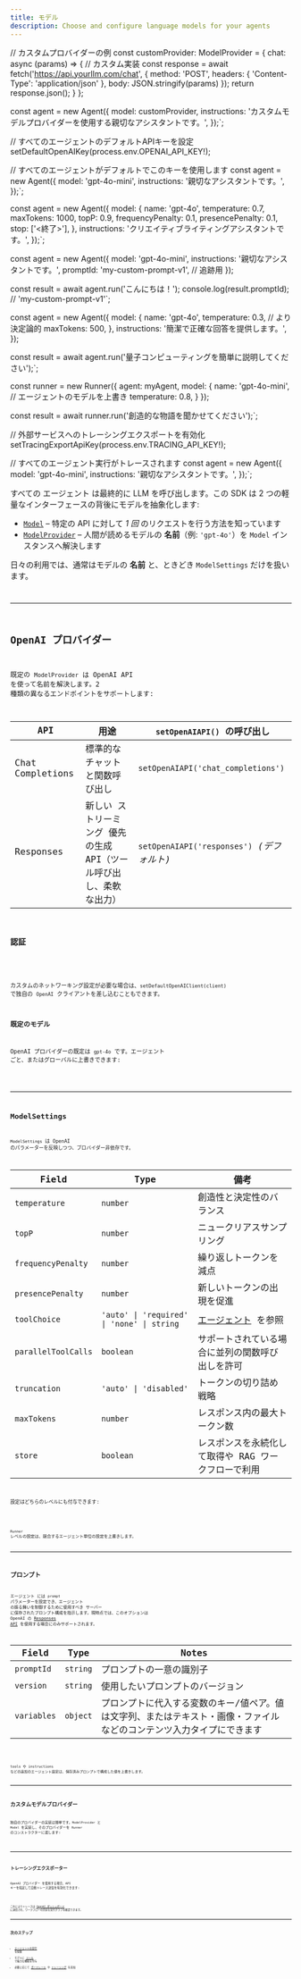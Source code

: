 ```yaml
---
title: モデル
description: Choose and configure language models for your agents
---
```




// カスタムプロバイダーの例
const customProvider: ModelProvider = {
  chat: async (params) => {
    // カスタム実装
    const response = await fetch('https://api.yourllm.com/chat', {
      method: 'POST',
      headers: { 'Content-Type': 'application/json' },
      body: JSON.stringify(params)
    });
    return response.json();
  }
};

const agent = new Agent({
  model: customProvider,
  instructions: 'カスタムモデルプロバイダーを使用する親切なアシスタントです。',
});`;


// すべてのエージェントのデフォルトAPIキーを設定
setDefaultOpenAIKey(process.env.OPENAI_API_KEY!);

// すべてのエージェントがデフォルトでこのキーを使用します
const agent = new Agent({
  model: 'gpt-4o-mini',
  instructions: '親切なアシスタントです。',
});`;


const agent = new Agent({
  model: {
    name: 'gpt-4o',
    temperature: 0.7,
    maxTokens: 1000,
    topP: 0.9,
    frequencyPenalty: 0.1,
    presencePenalty: 0.1,
    stop: ['<終了>'],
  },
  instructions: 'クリエイティブライティングアシスタントです。',
});`;


const agent = new Agent({
  model: 'gpt-4o-mini',
  instructions: '親切なアシスタントです。',
  promptId: 'my-custom-prompt-v1', // 追跡用
});

const result = await agent.run('こんにちは！');
console.log(result.promptId); // 'my-custom-prompt-v1'`;


const agent = new Agent({
  model: {
    name: 'gpt-4o',
    temperature: 0.3, // より決定論的
    maxTokens: 500,
  },
  instructions: '簡潔で正確な回答を提供します。',
});

const result = await agent.run('量子コンピューティングを簡単に説明してください');`;


const runner = new Runner({
  agent: myAgent,
  model: {
    name: 'gpt-4o-mini', // エージェントのモデルを上書き
    temperature: 0.8,
  }
});

const result = await runner.run('創造的な物語を聞かせてください');`;


// 外部サービスへのトレーシングエクスポートを有効化
setTracingExportApiKey(process.env.TRACING_API_KEY!);

// すべてのエージェント実行がトレースされます
const agent = new Agent({
  model: 'gpt-4o-mini',
  instructions: '親切なアシスタントです。',
});`;

すべての エージェント は最終的に LLM を呼び出します。この SDK は 2 つの軽量なインターフェースの背後にモデルを抽象化します:

- [`Model`](/openai-agents-js/openai/agents/interfaces/model) – 特定の API に対して _1 回_ のリクエストを行う方法を知っています
- [`ModelProvider`](/openai-agents-js/openai/agents/interfaces/modelprovider) – 人間が読めるモデルの **名前**（例: `'gpt‑4o'`）を `Model` インスタンスへ解決します

日々の利用では、通常はモデルの **名前** と、ときどき `ModelSettings` だけを扱います。

<Code
  lang="typescript"
  code={agentWithModelExample}
  title="エージェントごとのモデル指定"
/>

---

## OpenAI プロバイダー

既定の `ModelProvider` は OpenAI API を使って名前を解決します。2 種類の異なるエンドポイントをサポートします:

| API              | 用途                                                               | `setOpenAIAPI()` の呼び出し                |
| ---------------- | ------------------------------------------------------------------ | ------------------------------------------ |
| Chat Completions | 標準的なチャットと関数呼び出し                                     | `setOpenAIAPI('chat_completions')`         |
| Responses        | 新しい ストリーミング 優先の生成 API（ツール呼び出し、柔軟な出力） | `setOpenAIAPI('responses')` _(デフォルト)_ |

### 認証

<Code
  lang="typescript"
  code={setDefaultOpenAIKeyExample}
  title="既定の OpenAI キーを設定"
/>

カスタムのネットワーキング設定が必要な場合は、`setDefaultOpenAIClient(client)` で独自の `OpenAI` クライアントを差し込むこともできます。

### 既定のモデル

OpenAI プロバイダーの既定は `gpt‑4o` です。エージェント ごと、またはグローバルに上書きできます:

<Code
  lang="typescript"
  code={runnerWithModelExample}
  title="既定のモデルを設定"
/>

---

## ModelSettings

`ModelSettings` は OpenAI のパラメーターを反映しつつ、プロバイダー非依存です。

| Field               | Type                                       | 備考                                                                       |
| ------------------- | ------------------------------------------ | -------------------------------------------------------------------------- |
| `temperature`       | `number`                                   | 創造性と決定性のバランス                                                   |
| `topP`              | `number`                                   | ニュークリアスサンプリング                                                 |
| `frequencyPenalty`  | `number`                                   | 繰り返しトークンを減点                                                     |
| `presencePenalty`   | `number`                                   | 新しいトークンの出現を促進                                                 |
| `toolChoice`        | `'auto' \| 'required' \| 'none' \| string` | [エージェント](/openai-agents-js/ja/guides/agents#forcing-tool-use) を参照 |
| `parallelToolCalls` | `boolean`                                  | サポートされている場合に並列の関数呼び出しを許可                           |
| `truncation`        | `'auto' \| 'disabled'`                     | トークンの切り詰め戦略                                                     |
| `maxTokens`         | `number`                                   | レスポンス内の最大トークン数                                               |
| `store`             | `boolean`                                  | レスポンスを永続化して取得や RAG ワークフローで利用                        |

設定はどちらのレベルにも付与できます:

<Code lang="typescript" code={modelSettingsExample} title="モデル設定" />

`Runner` レベルの設定は、競合するエージェント単位の設定を上書きします。

---

## プロンプト

エージェント には `prompt` パラメーターを設定でき、エージェント の振る舞いを制御するために使用すべき サーバー に保存されたプロンプト構成を指示します。現時点では、このオプションは OpenAI の
[Responses API](https://platform.openai.com/docs/api-reference/responses) を使用する場合にのみサポートされます。

| Field       | Type     | Notes                                                                                                                 |
| ----------- | -------- | --------------------------------------------------------------------------------------------------------------------- |
| `promptId`  | `string` | プロンプトの一意の識別子                                                                                              |
| `version`   | `string` | 使用したいプロンプトのバージョン                                                                                      |
| `variables` | `object` | プロンプトに代入する変数のキー/値ペア。値は文字列、またはテキスト・画像・ファイルなどのコンテンツ入力タイプにできます |

<Code
  lang="typescript"
  code={promptIdExample}
  title="プロンプト付きのエージェント"
/>

tools や instructions などの追加のエージェント設定は、保存済みプロンプトで構成した値を上書きします。

---

## カスタムモデルプロバイダー

独自のプロバイダーの実装は簡単です。`ModelProvider` と `Model` を実装し、そのプロバイダーを `Runner` のコンストラクターに渡します:

<Code
  lang="typescript"
  code={modelCustomProviderExample}
  title="最小のカスタムプロバイダー"
/>

---

## トレーシングエクスポーター

OpenAI プロバイダー を使用する場合、API キーを指定して自動トレース送信を有効化できます:

<Code
  lang="typescript"
  code={setTracingExportApiKeyExample}
  title="トレーシングエクスポーター"
/>

これによりトレースは [OpenAI ダッシュボード](https://platform.openai.com/traces) に送信され、ワークフローの完全な実行グラフを確認できます。

---

## 次のステップ

- [エージェントの実行](/openai-agents-js/ja/guides/running-agents) を探索
- モデルに [ツール](/openai-agents-js/ja/guides/tools) で強力な機能を付与
- 必要に応じて [ガードレール](/openai-agents-js/ja/guides/guardrails) や [トレーシング](/openai-agents-js/ja/guides/tracing) を追加
